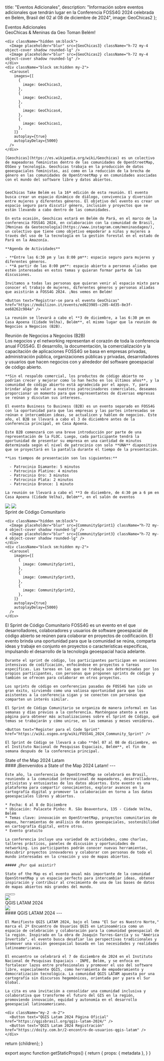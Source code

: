 
  title: "Eventos Adicionales",
  description: "Información sobre eventos adicionales que tendrán lugar en la Conferencia FOSS4G 2024 celebrada en Belém, Brasil del 02 al 08 de diciembre de 2024",
  image: GeoChicas2
};

<div className="sm:hidden">
<Heading bubble>Eventos Adicionales</Heading>
</div>

<Heading bubble color="orange">
  GeoChicas &amp; Meninas da Geo Toman Belém!
</Heading>

<div className="sm:grid sm:grid-cols-12 gap-4">
  <div className="col-span-5 rounded-lg overflow-hidden">

    <div className="hidden sm:block">
      <Image placeholder="blur" src={GeoChicas3} className="h-72 my-4 object-cover shadow rounded-lg" />
      <Image placeholder="blur" src={GeoChicas2} className="h-72 my-4 object-cover shadow rounded-lg" />
    </div>
    <div className="block sm:hidden my-2">
      <Carousel
        images={[
          {
            image: GeoChicas3,
          },
          {
            image: GeoChicas2,
          },
          {
            image: GeoChicas4,
          },
          {
            image: GeoChicas1,
          },
        ]}
        autoplay={true}
        autoplayDelay={5000}
      />
    </div>

  </div>
  <div className="col-span-7">

    [Geochicas](https://es.wikipedia.org/wiki/Geochicas) es un colectivo de mapeadoras feministas dentro de las comunidades de OpenStreetMap, OSGeo y tecnología. Geochicas trabaja en la producción de datos geoespaciales feministas, así como en la reducción de la brecha de género en las comunidades de OpenStreetMap y en comunidades asociadas con el mundo del software libre y datos abiertos.


    GeoChicas Take Belém es la 16ª edición de esta reunión. El evento busca crear un espacio dinámico de diálogo, convivencia y diversión entre mujeres y diferentes géneros. El objetivo del evento es crear un espacio seguro para discutir género, inclusión y proyectos que se están llevando a cabo dentro de las comunidades.

    En esta ocasión, Geochicas estará en Belém do Pará, en el marco de la conferencia FOSS4G 2024, en colaboración con la comunidad de Brasil, [Meninas da Geotecnología](https://www.instagram.com/meninasdageo/), un colectivo que tiene como objetivo empoderar a niñas y mujeres a través del uso de la tecnología en la gestión forestal en el estado de Pará en la Amazonía.

    **Agenda de Actividades**

    - **Entre las 6:30 pm y las 8:00 pm**: espacio seguro para mujeres y diferentes géneros.
    - **A partir de las 8:00 pm**: espacio abierto a personas aliadas que estén interesadas en estos temas y quieran formar parte de las discusiones.

    Invitamos a todas las personas que quieran venir al espacio mixto para conocer el trabajo de mujeres, diferentes géneros y personas aliadas que asistirán a FOSS4G 2024. ¡Nos vemos en Belém!

    <Button text="Registrar-se para el evento GeoChicas" href="https://mobilizon.it/events/ed623985-c205-4d35-8e3f-ee68262c984a" />

    La reunión se llevará a cabo el **3 de diciembre, a las 6:30 pm en Casa Apoena (Cidade Velha), Belém**, el mismo lugar que la reunión de Negocios a Negocios (B2B).

  </div>
</div>

<Heading bubble color="red">
  Reunión de Negocios a Negocios (B2B)
</Heading>

<div className="grid grid-cols-1 sm:grid-cols-12 gap-4">
  <div className="sm:col-span-7 order-last sm:order-first">
    Los negocios y el networking representan el corazón de toda la conferencia anual FOSS4G. El desarrollo, la documentación, la comercialización y la capacitación de aplicaciones FOSS4G se basa en empresas privadas, administración pública, organizaciones públicas y privadas, desarrolladores y usuarios que hacen negocios con y alrededor del software geoespacial de código abierto.

    **Sin el respaldo comercial, los productos de código abierto no podrían crecer y mejorar como lo han hecho en los últimos años**, y la comunidad de código abierto está agradecida por el apoyo. Y, para brindar algo de valor a nuestros patrocinadores comerciales, deseamos proporcionar un momento para que representantes de diversas empresas se reúnan y discutan sus intereses.

    El evento Business to Business (B2B) es un evento separado en FOSS4G con la oportunidad para que las empresas y las partes interesadas se reúnan e intercambien ideas, se actualicen y hablen de negocios. Este año, el B2B se llevará a cabo el 3 de diciembre antes de la conferencia principal, en Casa Apoena.

    Este B2B comenzará con una breve introducción por parte de una representación de la FLOC. Luego, cada participante tendrá la oportunidad de presentar su empresa en una cantidad de minutos determinada según el nivel de patrocinio con solo **UNA** diapositiva que se proyectará en la pantalla durante el tiempo de la presentación.

    **Los tiempos de presentación son los siguientes:**

      - Patrocinio Diamante: 5 minutos
      - Patrocinio Platino: 4 minutos
      - Patrocinio Oro: 3 minutos
      - Patrocinio Plata: 2 minutos
      - Patrocinio Bronce: 1 minuto

    La reunión se llevará a cabo el **3 de diciembre, de 4:30 pm a 6 pm en Casa Apoena (Cidade Velha), Belém**, en el salón de eventos

  </div>

<div className="sm:col-span-5 rounded-lg overflow-hidden order-first sm:order-last">
  <div className="hidden sm:block">

  <Image placeholder="blur" src={CasaApoena0} className="h-72 my-4 object-cover shadow rounded-lg" />
  <Image placeholder="blur" src={CasaApoena1} className="h-72 my-4 object-cover shadow rounded-lg" />
  </div>
  <div className="block sm:hidden my-2">
    <Carousel
      images={[
        {
          image: CasaApoena0,
        },
        {
          image: CasaApoena1,
        },
      ]}
      autoplay={true}
      autoplayDelay={5000}
    />
  </div>

</div>
</div>

<Heading bubble color="green">
  Sprint de Código Comunitario
</Heading>

<div className="sm:grid sm:grid-cols-12 gap-4">
  <div className="col-span-5 rounded-lg overflow-hidden">

    <div className="hidden sm:block">
      <Image placeholder="blur" src={CommunitySprint1} className="h-72 my-4 object-cover shadow rounded-lg" />
      <Image placeholder="blur" src={CommunitySprint3} className="h-72 my-4 object-cover shadow rounded-lg" />
    </div>
    <div className="block sm:hidden my-2">
      <Carousel
        images={[
          {
            image: CommunitySprint1,
          },
          {
            image: CommunitySprint3,
          },
          {
            image: CommunitySprint2,
          },
        ]}
        autoplay={true}
        autoplayDelay={5000}
      />
    </div>

  </div>
  <div className="col-span-7">
    El Sprint de Código Comunitario FOSS4G es un evento en el que desarrolladores, colaboradores y usuarios de software geoespacial de código abierto se reúnen para colaborar en proyectos de codificación. El evento brinda una oportunidad para que la comunidad se reúna, comparta ideas y trabaje en conjunto en proyectos o características específicas, impulsando el desarrollo de la tecnología geoespacial hacia adelante.

    Durante el sprint de código, los participantes participan en sesiones intensivas de codificación, enfocándose en proyectos o tareas específicas. Las tareas en las que se trabaja son determinadas por los propios participantes, con personas que proponen sprints de código y también se ofrecen para colaborar en otros proyectos.

    Los sprints de código en conferencias pasadas de FOSS4G han sido un gran éxito, sirviendo como una valiosa oportunidad para que los asistentes a la conferencia sigan y se conecten con personas que comparten un interés similar.

    El Sprint de Código Comunitario se organiza de manera informal en las semanas y días previos a la conferencia. Manténgase atento a esta página para obtener más actualizaciones sobre el Sprint de Código, qué temas se trabajarán y cómo unirse, en las semanas y meses venideros.

    <Button text="Register para el Code Sprint" href="https://wiki.osgeo.org/wiki/FOSS4G_2024_Community_Sprint" />

    El Sprint de Código se llevará a cabo **del 07 al 08 de diciembre, en el Instituto Nacional de Pesquisas Espaciais, Belém**, el fin de semana después de la conferencia principal.
  </div>
</div>



<Heading bubble color="blue">
  State of the Map 2024 Latam
</Heading>

<div className="grid grid-cols-1 sm:grid-cols-12 gap-4 sm:flex-row">
  <div className="sm:col-span-7 order-last sm:order-first">
    #### ¡Bienvenidos a State of the Map 2024 Latam!
    ---

    Este año, la conferencia de OpenStreetMap se celebrará en Brasil, reuniendo a la comunidad internacional de mapeadores, desarrolladores, activistas y entusiastas de los datos abiertos. Este evento es una plataforma para compartir conocimientos, explorar avances en la cartografía digital y promover la colaboración en torno a los datos geoespaciales libres y abiertos.

    * Fecha: 6 al 8 de Diciembre
    * Ubicación: Palacete Pinho: R. São Boaventura, 135 - Cidade Velha, Belém
    * Temas clave: innovación en OpenStreetMap, proyectos comunitarios de mapeo, herramientas de análisis de datos geoespaciales, sostenibilidad en cartografía digital, entre otros.
    * Evento gratuito

    La conferencia incluye una variedad de actividades, como charlas, talleres prácticos, paneles de discusión y oportunidades de networking. Los participantes podrán conocer nuevas herramientas, descubrir proyectos innovadores y colaborar con personas de todo el mundo interesadas en la creación y uso de mapas abiertos.

    ##### ¿Por qué asistir?

    State of the Map es el evento anual más importante de la comunidad OpenStreetMap y un espacio perfecto para intercambiar ideas, obtener inspiración y contribuir al crecimiento de una de las bases de datos de mapas abiertos más grandes del mundo.

   <div className="my-2 text-center sm:text-left -m-2">
      <Button text="SOTM Latam 2024 Página Oficial" href="https://2024.osmlatam.org/es/" />
      <Button text="SOTM Latam 2024 Registración" href="https://doity.com.br/sotm-latam-2024/inscricao" />
    </div>


  </div>
  <div className="sm:col-span-5 order-first sm:order-last">
    <Image placeholder="blur" src={SotmLogo} className="my-4 w-full shadow rounded-lg" />
  </div>
</div>

<Heading bubble color="orange">
  QGIS LATAM 2024
</Heading>

<div className="grid grid-cols-1 sm:grid-cols-12 gap-4 sm:flex-row">
  <div className="sm:col-span-5 order-first sm:order-last">
    <Image placeholder="blur" src={QgisLogo} className="my-4 w-full shadow rounded-lg" />
  </div>
  <div className="sm:col-span-7 order-first sm:order-last">
    #### QGIS LATAM 2024
    ---

    El Manifiesto QGIS LATAM 2024, bajo el lema "El Sur es Nuestro Norte," marca el 2º Encuentro de Usuarios QGIS en Latinoamérica como un espacio de celebración y colaboración para la comunidad geoespacial de la región. Inspirado en la obra de Joaquín Torres-García y su "América Invertida", el evento busca desafiar las perspectivas tradicionales y promover una visión geoespacial basada en las necesidades y realidades latinoamericanas.

    El encuentro se celebrará el 7 de diciembre de 2024 en el Instituto Nacional de Pesquisas Espaciais - INPE, Belém, y se enfoca en fortalecer lazos entre profesionales y promover el uso del software libre, especialmente QGIS, como herramienta de empoderamiento y democratización tecnológica. La comunidad QGIS LATAM apuesta por una cartografía sin discursos hegemónicos, orientada por y para el Sur Global.

    La cita es una invitación a consolidar una comunidad inclusiva y colaborativa que transforme el futuro del GIS en la región, promoviendo innovación, equidad y autonomía en el desarrollo geoespacial latinoamericano.

    <div className="my-2 -m-2">
      <Button text="QGIS Latam 2024 Página Oficial" href="https://qgisbrasil.org/qgis-latam-2024/" />
      <Button text="QGIS Latam 2024 Registración" href="https://doity.com.br/2-encontro-de-usuarios-qgis-latam" />
    </div>
  </div>
</div>

  return <MdxLayout metadata={metadata}>{children}</MdxLayout>;
}

export async function getStaticProps() {
  return {
    props: {
      metadata
    },
  }
}
